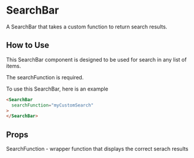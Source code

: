 
# SearchBar

A SearchBar that takes a custom function to return search results.

<Preview>
  <Story id="components-SearchBar--primary" />
</Preview>

## How to Use

This SearchBar component is designed to be used for search in any list of items.

The searchFunction is required.

To use this SearchBar, here is an example

```html
<SearchBar
  searchFunction="myCustomSearch"
>
</SearchBar>
```

## Props

SearchFunction - wrapper function that displays the correct serach results
